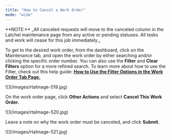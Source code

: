 ```yaml
---
title: "How to Cancel a Work Order"
mode: "wide"
---
```


<Info>
  **NOTE:** _All canceled requests will move to the canceled column in the Latchel maintenance page from any active or pending statuses. All tasks and work will cease for this job immediately._
</Info>

To get to the desired work order, from the dashboard, click on the Maintenance tab, and open the work order by either searching and/or clicking the specific order number. You can also use the **Filter** and **Clear Filters** option for a more refined search. To learn more about how to use the Filter, check out this help guide: [**How to Use the Filter Options in the Work Order Tab Page.**](/s/topic/0TO5e000000h9wqGAA/How-to-Use-the-Filter-Options-in-the-Work-Order-Tab-Page)

<Frame>
  ![](/images/rtaImage-519.jpg)
</Frame>

On the work order page, click **Other Actions** and select **Cancel This Work Order.**

<Frame>
  ![](/images/rtaImage-520.jpg)
</Frame>

Leave a note on why the work order must be canceled, and click **Submit.**

<Frame>
  ![](/images/rtaImage-521.jpg)
</Frame>